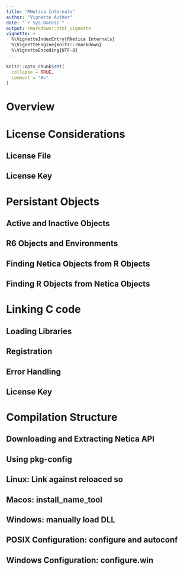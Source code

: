 ```yaml
---
title: "RNetica Internals"
author: "Vignette Author"
date: "`r Sys.Date()`"
output: rmarkdown::html_vignette
vignette: >
  %\VignetteIndexEntry{RNetica Internals}
  %\VignetteEngine{knitr::rmarkdown}
  %\VignetteEncoding{UTF-8}
---
```


```r
knitr::opts_chunk$set(
  collapse = TRUE,
  comment = "#>"
)
```

# Overview

# License Considerations

## License File

## License Key

# Persistant Objects

## Active and Inactive Objects

## R6 Objects and Environments

## Finding Netica Objects from R Objects

## Finding R Objects from Netica Objects

# Linking C code

## Loading Libraries

## Registration

## Error Handling

## License Key

# Compilation Structure

## Downloading and Extracting Netica API

## Using pkg-config

## Linux:  Link against reloaced so

## Macos:  install_name_tool

## Windows:  manually load DLL

## POSIX Configuration:  configure and autoconf

## Windows Configuration:  configure.win



